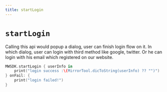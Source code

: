 ```yaml
---
title: startLogin
---
```


# `startLogin`
Calling this api would popup a dialog, user can finish login flow on it. In which dialog, user can login with third method like google, twitter. Or he can login with his email which registered on our website.

```Swift
MWSDK.startLogin { userInfo in
    print("login success :\(MirrorTool.dicToString(userInfo) ?? "")")
} onFail: {
    print("login failed!")
}
```
